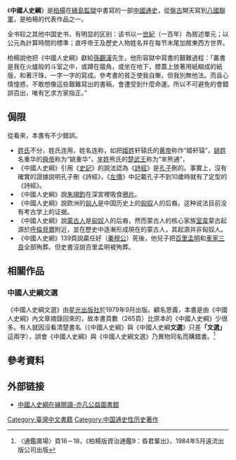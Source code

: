 {{expand|time=2016-06-20T04:55:41+00:00}}
{{refimprove|time=2016-06-20T04:55:41+00:00}}
《'''中國人史綱'''》是[[柏楊|柏楊]]在[[綠島|綠島]][[監獄|監獄]]中書寫的一部[[中國|中國]][[通史|通史]]，從[[盤古|盤古]]開天寫到[[八國聯軍|八國聯軍]]，是柏楊的代表作品之一。

全书较之其他中国史书，有明显的区别：该书以一[[世紀|世紀]]（一百年）為敘述單元；以公元為計算時間的標準；直呼帝王及歷史人物姓名并在每节末尾加敘東西方世界。

柏楊說他把《中國人史綱》獻給[[孫觀漢|孫觀漢]]先生，他形容獄中寫書的艱難過程：「叢書是我在火爐般的斗室之中，或蹲在牆角，或坐在地下，膝蓋上放著用紙糊成的紙版，和著汗珠，一字一字的寫成。參考書的貧乏使我自慚，但我別無他法。而且心情惶惑，不敢想像這些艱難寫出的書稿，會遭受到什麼命運。所以不可避免的會錯誤百出，唯有乞求方家指正。”

==侷限==
從{{when|今日}}看來，本書有不少錯誤。
* [[姓氏|姓氏]]不分，姓氏连用，姓名连称，如把[[姬姓|姬姓]]轩辕氏的[[黄帝|黄帝]]称作“姬轩辕”，[[姚姓|姚姓]]名重华的[[舜帝|舜帝]]称为“姚重华”，[[芈姓|芈姓]]熊氏的[[楚武王|楚武王]]称为“芈熊通”，{{fact|不符合[[先秦|先秦]]时代男性用氏，女性用姓的习惯。}}
* 《中國人史綱》引用《[[史記|史記]]》的說法認為《[[詩經|詩經]]》是[[孔子|孔子]]刪的。事實上，沒有確實的證據說明孔子刪《詩經》，《[[左傳|左傳]]》中記載孔子不到10歲時就有了定型的《詩經》。
* 《中國人史綱》說[[朱翊鈞|朱翊鈞]]在深宮裡吸食[[鴉片|鴉片]]。{{Fact|事實上，並沒有證據顯示朱翊鈞在深宮裡吸食鴉片。|time=2009-12-25T05:04:35+00:00}}
* 《中國人史綱》說欧洲的[[匈人|匈人]]是中国历史上的[[匈奴|匈奴]]人的后裔。这种说法目前没有考古学上的证据。
* 《中國人史綱》說[[蒙古族|蒙古人]]是[[匈奴|匈奴]]人的后裔，然而蒙古人的核心家族[[室韋|室韋]]蒙古起源於[[呼倫貝爾|呼倫貝爾]]附近，並在歷史中逐漸形成現在的蒙古人，其起源并非匈奴人。
*《中國人史網》139頁說贏任好（[[秦穆公|秦穆公]]）死後，他兒子把[[孟明視|百里孟明]]和[[子車氏|車家三良]]全部殉葬。但史書沒說百里孟明被殉葬。

==相關作品==
===中國人史綱文選===
《中國人史綱文選》由[[星光出版社|星光出版社]]於1979年9月出版。顧名思義，本書是由《中國人史綱》內文章摘錄回來的，故本書頁數（265頁）比原本的《中國人史綱》少很多。有人就因沒看清楚書名（《中國人史綱》與《中國人史綱'''文選'''》只差'''「文選」'''這兩字），誤會《中國人史綱》與《中國人史綱文選》乃異物同名而購錯書。<ref>〈通鑑廣場〉頁16－18，《柏楊版資治通鑑9：昏君輩出》，1984年5月遠流出版公司出版</ref>

==參考資料==
{{Reflist}}

==外部链接==
* [http://www.shuku.net:8082/novels/history/zgrsgtwby/zgsg.html 中國人史綱在線閱讀-亦凡公益圖書館]{{Wayback|url=http://www.shuku.net:8082/novels/history/zgrsgtwby/zgsg.html |date=20080913070012 }}

[[Category:臺灣中文書籍|Category:臺灣中文書籍]]
[[Category:中国通史性历史著作|Category:中国通史性历史著作]]